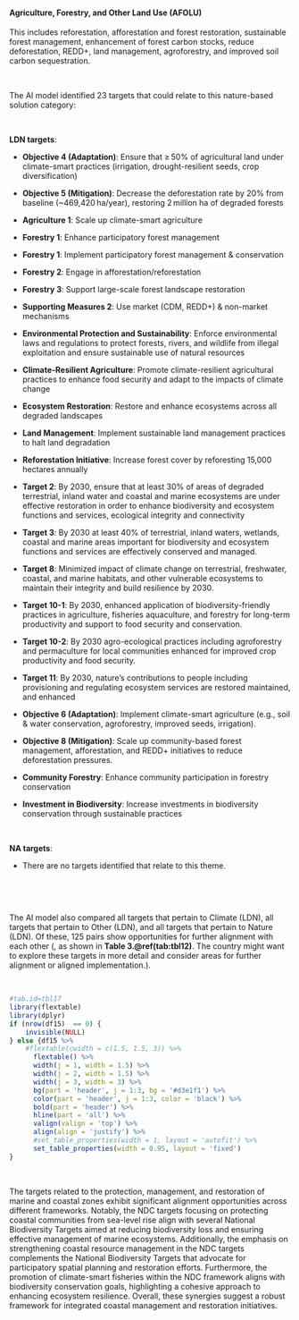 #### Agriculture, Forestry, and Other Land Use (AFOLU)

::: {custom-style='Citation'}
This includes reforestation, afforestation and forest restoration, sustainable forest management, enhancement of forest carbon stocks, reduce deforestation, REDD+, land management, agroforestry, and improved soil carbon sequestration.
:::

<br>

::: {custom-style='Text'}
The AI model identified 23 targets that could relate to this nature-based solution category:
:::

<br>


**LDN targets**:

-   **Objective 4 (Adaptation)**: Ensure that ≥ 50% of agricultural land under climate-smart practices (irrigation, drought-resilient seeds, crop diversification)

-   **Objective 5 (Mitigation)**: Decrease the deforestation rate by 20% from baseline (~469,420 ha/year), restoring 2 million ha of degraded forests

-   **Agriculture 1**: Scale up climate-smart agriculture

-   **Forestry 1**: Enhance participatory forest management

-   **Forestry 1**: Implement participatory forest management & conservation

-   **Forestry 2**: Engage in afforestation/reforestation

-   **Forestry 3**: Support large-scale forest landscape restoration

-   **Supporting Measures 2**: Use market (CDM, REDD+) & non-market mechanisms

-   **Environmental Protection and Sustainability**: Enforce environmental laws and regulations to protect forests, rivers, and wildlife from illegal exploitation and ensure sustainable use of natural resources

-   **Climate-Resilient Agriculture**: Promote climate-resilient agricultural practices to enhance food security and adapt to the impacts of climate change

-   **Ecosystem Restoration**: Restore and enhance ecosystems across all degraded landscapes

-   **Land Management**: Implement sustainable land management practices to halt land degradation

-   **Reforestation Initiative**: Increase forest cover by reforesting 15,000 hectares annually

-   **Target 2**: By 2030, ensure that at least 30% of areas of degraded terrestrial, inland water and coastal and marine ecosystems are under effective restoration in order to enhance biodiversity and ecosystem functions and services, ecological integrity and connectivity

-   **Target 3**: By 2030 at least 40% of terrestrial, inland waters, wetlands, coastal and marine areas important for biodiversity and ecosystem functions and services are effectively conserved and managed.

-   **Target 8**: Minimized impact of climate change on terrestrial, freshwater, coastal, and marine habitats, and other vulnerable ecosystems to maintain their integrity and build resilience by 2030.

-   **Target 10-1**: By 2030, enhanced application of biodiversity-friendly practices in agriculture, fisheries aquaculture, and forestry for long-term productivity and support to food security and conservation.

-   **Target 10-2**: By 2030 agro-ecological practices including agroforestry and permaculture for local communities enhanced for improved crop productivity and food security.

-   **Target 11**: By 2030, nature's contributions to people including provisioning and regulating ecosystem services are restored maintained, and enhanced

-   **Objective 6 (Adaptation)**: Implement climate-smart agriculture (e.g., soil & water conservation, agroforestry, improved seeds, irrigation).

-   **Objective 8 (Mitigation)**: Scale up community-based forest management, afforestation, and REDD+ initiatives to reduce deforestation pressures.

-   **Community Forestry**: Enhance community participation in forestry conservation

-   **Investment in Biodiversity**: Increase investments in biodiversity conservation through sustainable practices



​



**NA targets**:

-   There are no targets identified that relate to this theme.



​




<br>

::: {custom-style='Text'}
The AI model also compared all targets that pertain to Climate (LDN), all targets that pertain to Other (LDN), and all targets that pertain to Nature (LDN). Of these, 125 pairs show opportunities for further alignment with each other (, as shown in **Table 3.\@ref(tab:tbl12)**. The country might want to explore these targets in more detail and consider areas for further alignment or aligned implementation.).
:::

<br>

```r
#tab.id=tbl17
library(flextable)
library(dplyr)
if (nrow(df15)  == 0) {
    invisible(NULL)
} else {df15 %>% 
    #flextable(cwidth = c(1.5, 1.5, 3)) %>% 
      flextable() %>% 
      width(j = 1, width = 1.5) %>% 
      width(j = 2, width = 1.5) %>% 
      width(j = 3, width = 3) %>% 
      bg(part = 'header', j = 1:3, bg = '#d3e1f1') %>% 
      color(part = 'header', j = 1:3, color = 'black') %>% 
      bold(part = 'header') %>% 
      hline(part = 'all') %>% 
      valign(valign = 'top') %>% 
      align(align = 'justify') %>%  
      #set_table_properties(width = 1, layout = 'autofit') %>% 
      set_table_properties(width = 0.95, layout = 'fixed')
}
```

<br>

::: {custom-style='summ'}
The targets related to the protection, management, and restoration of marine and coastal zones exhibit significant alignment opportunities across different frameworks. Notably, the NDC targets focusing on protecting coastal communities from sea-level rise align with several National Biodiversity Targets aimed at reducing biodiversity loss and ensuring effective management of marine ecosystems. Additionally, the emphasis on strengthening coastal resource management in the NDC targets complements the National Biodiversity Targets that advocate for participatory spatial planning and restoration efforts. Furthermore, the promotion of climate-smart fisheries within the NDC framework aligns with biodiversity conservation goals, highlighting a cohesive approach to enhancing ecosystem resilience. Overall, these synergies suggest a robust framework for integrated coastal management and restoration initiatives.
:::

<br>

